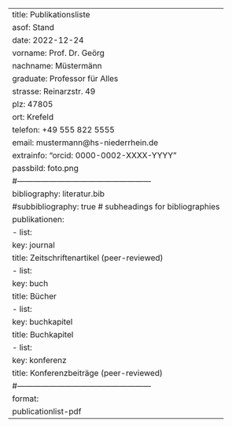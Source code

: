 ---
title: Publikationsliste
asof: Stand
date: 2022-12-24
vorname: Prof. Dr. Geörg
nachname: Müstermänn
graduate: Professor für Alles
strasse: Reinarzstr. 49
plz: 47805
ort: Krefeld
telefon: +49 555 822 5555
email: mustermann@hs-niederrhein.de
extrainfo: "orcid: 0000-0002-XXXX-YYYY"
passbild: foto.png
#---------------------------------------------------
bibliography: literatur.bib
#subbibliography: true  # subheadings for bibliographies
publikationen:
  - list:
      key: journal
      title: Zeitschriftenartikel (peer-reviewed)
  - list:
      key: buch
      title: Bücher   
  - list:
      key: buchkapitel
      title: Buchkapitel
  - list:
      key: konferenz
      title: Konferenzbeiträge (peer-reviewed)   
#---------------------------------------------------  
format:
  publicationlist-pdf
---
